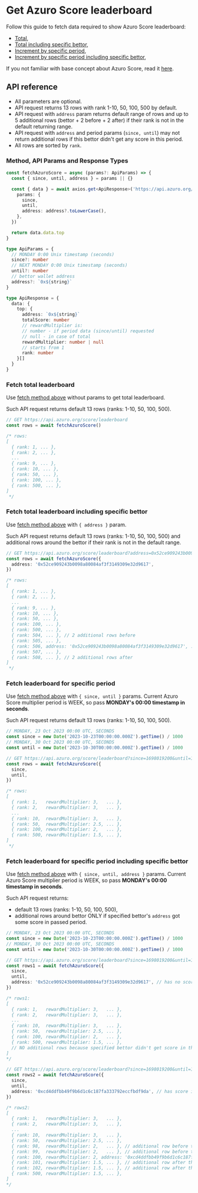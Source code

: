 # Get Azuro Score leaderboard

Follow this guide to fetch data required to show Azuro Score leaderboard:
- [Total](#fetch-total-leaderboard),
- [Total including specific bettor](#fetch-total-leaderboard-including-specific-bettor),
- [Increment by specific period](#fetch-leaderboard-for-specific-period),
- [Increment by specific period including specific bettor](#fetch-leaderboard-for-specific-period-including-specific-bettor),

If you not familiar with base concept about Azuro Score, read it [here](/concepts/azuro-score/overview).

## API reference

- All parameters are optional.
- API request returns 13 rows with rank 1-10, 50, 100, 500 by default.
- API request with `address` param returns default range of rows and up to 5 additional rows (bettor + 2 before + 2 after) if their rank is not in the default returning range.
- API request with `address` and period params (`since, until`) may not return additional rows if this bettor didn't get any score in this period.
- All rows are sorted by `rank`.

### Method, API Params and Response Types

```ts copy
const fetchAzuroScore = async (params?: ApiParams) => {
  const { since, until, address } = params || {}

  const { data } = await axios.get<ApiResponse>('https://api.azuro.org/score/leaderboard', {
    params: {
      since,
      until,
      address: address?.toLowerCase(),
    },
  })

  return data.data.top
}

type ApiParams = {
  // MONDAY 0:00 Unix timestamp (seconds)
  since?: number
  // NEXT MONDAY 0:00 Unix timestamp (seconds)
  until?: number
  // bettor wallet address
  address?: `0x${string}`
}

type ApiResponse = {
  data: {
    top: {
      address: `0x${string}`
      totalScore: number
      // rewardMultiplier is:
      // number - if period data (since/until) requested
      // null - in case of total
      rewardMultiplier: number | null
      // starts from 1
      rank: number
    }[]
  }
}
```

### Fetch total leaderboard

Use [fetch method above](#method-api-params-and-response-types) without params to get total leaderboard.

Such API request returns default 13 rows (ranks: 1-10, 50, 100, 500).
```ts
// GET https://api.azuro.org/score/leaderboard
const rows = await fetchAzuroScore()

/* rows:
[
  { rank: 1, ... },
  { rank: 2, ... },
  ...
  { rank: 9, ... },
  { rank: 10, ... },
  { rank: 50, ... },
  { rank: 100, ... },
  { rank: 500, ... },
]
 */
```

### Fetch total leaderboard including specific bettor
Use [fetch method above](#method-api-params-and-response-types) with `{ address }` param.

Such API request returns default 13 rows (ranks: 1-10, 50, 100, 500) and additional rows around the bettor if their rank is not in the default range.
```ts
// GET https://api.azuro.org/score/leaderboard?address=0x52ce909243b0098a80084af3f3149309e32d9617
const rows = await fetchAzuroScore({
  address: '0x52ce909243b0098a80084af3f3149309e32d9617',
})

/* rows:
[
  { rank: 1, ... },
  { rank: 2, ... },
  ...
  { rank: 9, ... },
  { rank: 10, ... },
  { rank: 50, ... },
  { rank: 100, ... },
  { rank: 500, ... },
  { rank: 504, ... }, // 2 additional rows before
  { rank: 505, ... },
  { rank: 506, address: '0x52ce909243b0098a80084af3f3149309e32d9617', ... }, // specified bettor
  { rank: 507, ... },
  { rank: 508, ... }, // 2 additional rows after
]
 */
```

### Fetch leaderboard for specific period

Use [fetch method above](#method-api-params-and-response-types) with `{ since, until }` params.
Current Azuro Score multiplier period is WEEK, so pass **MONDAY's 00:00 timestamp in seconds**.

Such API request returns default 13 rows (ranks: 1-10, 50, 100, 500).

```ts
// MONDAY, 23 Oct 2023 00:00 UTC, SECONDS
const since = new Date('2023-10-23T00:00:00.000Z').getTime() / 1000
// MONDAY, 30 Oct 2023 00:00 UTC, SECONDS
const until = new Date('2023-10-30T00:00:00.000Z').getTime() / 1000

// GET https://api.azuro.org/score/leaderboard?since=1698019200&until=1698624000
const rows = await fetchAzuroScore({
  since,
  until,
})

/* rows:
[
  { rank: 1,   rewardMultiplier: 3,   ... },
  { rank: 2,   rewardMultiplier: 3,   ... },
  ...
  { rank: 10,  rewardMultiplier: 3,   ... },
  { rank: 50,  rewardMultiplier: 2.5, ... },
  { rank: 100, rewardMultiplier: 2,   ... },
  { rank: 500, rewardMultiplier: 1.5, ... },
]
 */
```

### Fetch leaderboard for specific period including specific bettor

Use [fetch method above](#method-api-params-and-response-types) with `{ since, until, address }` params.
Current Azuro Score multiplier period is WEEK, so pass **MONDAY's 00:00 timestamp in seconds**.

Such API request returns:
- default 13 rows (ranks: 1-10, 50, 100, 500),
- additional rows around bettor ONLY if specified bettor's `address` got some score in passed period.

```ts
// MONDAY, 23 Oct 2023 00:00 UTC, SECONDS
const since = new Date('2023-10-23T00:00:00.000Z').getTime() / 1000
// MONDAY, 30 Oct 2023 00:00 UTC, SECONDS
const until = new Date('2023-10-30T00:00:00.000Z').getTime() / 1000

// GET https://api.azuro.org/score/leaderboard?since=1698019200&until=1698624000&address=0x52ce909243b0098a80084af3f3149309e32d9617
const rows1 = await fetchAzuroScore({
  since,
  until,
  address: '0x52ce909243b0098a80084af3f3149309e32d9617', // has no score in this period
})

/* rows1:
[
  { rank: 1,   rewardMultiplier: 3,   ... },
  { rank: 2,   rewardMultiplier: 3,   ... },
  ...
  { rank: 10,  rewardMultiplier: 3,   ... },
  { rank: 50,  rewardMultiplier: 2.5, ... },
  { rank: 100, rewardMultiplier: 2,   ... },
  { rank: 500, rewardMultiplier: 1.5, ... },
  // NO additional rows because specified bettor didn't get score in this period!
]
*/

// GET https://api.azuro.org/score/leaderboard?since=1698019200&until=1698624000&address=0xcd4ddfbb49f9b6d1c6c187fa333792eccfbdf9da
const rows2 = await fetchAzuroScore({
  since,
  until,
  address: '0xcd4ddfbb49f9b6d1c6c187fa333792eccfbdf9da', // has score in this period
})

/* rows2:
[
  { rank: 1,   rewardMultiplier: 3,   ... },
  { rank: 2,   rewardMultiplier: 3,   ... },
  ...
  { rank: 10,  rewardMultiplier: 3,   ... },
  { rank: 50,  rewardMultiplier: 2.5, ... },
  { rank: 98,  rewardMultiplier: 2,   ... }, // additional row before the bettor
  { rank: 99,  rewardMultiplier: 2,   ... }, // additional row before the bettor
  { rank: 100, rewardMultiplier: 2, address: '0xcd4ddfbb49f9b6d1c6c187fa333792eccfbdf9da', ... },  // the bettor
  { rank: 101, rewardMultiplier: 1.5, ... }, // additional row after the bettor
  { rank: 102, rewardMultiplier: 1.5, ... }, // additional row after the bettor
  { rank: 500, rewardMultiplier: 1.5, ... },
]
*/
```

